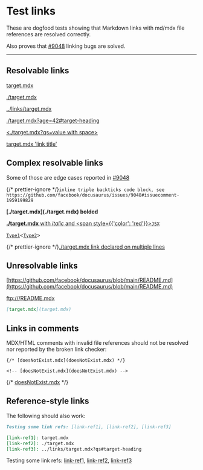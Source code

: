 # Test links

These are dogfood tests showing that Markdown links with md/mdx file references are resolved correctly.

Also proves that [#9048](https://github.com/facebook/docusaurus/issues/9048) linking bugs are solved.

---

## Resolvable links

[target.mdx](target.mdx)

[./target.mdx](./target.mdx)

[../links/target.mdx](../links/target.mdx)

[./target.mdx?age=42#target-heading](./target.mdx?age=42#target-heading)

[\<./target.mdx?qs=value with space>](<./target.mdx?qs=value with space>)

[target.mdx 'link title'](target.mdx 'link title')

## Complex resolvable links

Some of those are edge cases reported in [#9048](https://github.com/facebook/docusaurus/issues/9048)

{/* prettier-ignore */}```inline triple backticks code block, see https://github.com/facebook/docusaurus/issues/9048#issuecomment-1959199829```

<p>
  <b>[./target.mdx](./target.mdx) bolded</b>
</p>

[**./target.mdx** with _italic_ and <span style={{'color': 'red'}}>`JSX`</span>](./target.mdx)

[`Type1`](target.mdx#target-heading)\<[`Type2`](target.mdx#target-heading)\>

{/* prettier-ignore */}[./target.mdx link
declared
on
multiple
lines
](./target.mdx)


## Unresolvable links

[https://github.com/facebook/docusaurus/blob/main/README.md](https://github.com/facebook/docusaurus/blob/main/README.md)

[ftp:///README.mdx](ftp:///README.mdx)

```markdown
[target.mdx](target.mdx)
```

## Links in comments

MDX/HTML comments with invalid file references should not be resolved nor reported by the broken link checker:

```mdx
{/* [doesNotExist.mdx](doesNotExist.mdx) */}

<!-- [doesNotExist.mdx](doesNotExist.mdx) -->
```

{/* [doesNotExist.mdx](doesNotExist.mdx) */}

<!-- [doesNotExist.mdx](doesNotExist.mdx) -->

## Reference-style links

The following should also work:

```md
Testing some link refs: [link-ref1], [link-ref2], [link-ref3]

[link-ref1]: target.mdx
[link-ref2]: ./target.mdx
[link-ref3]: ../links/target.mdx?qs#target-heading
```

Testing some link refs: [link-ref1], [link-ref2], [link-ref3]

[link-ref1]: target.mdx
[link-ref2]: ./target.mdx
[link-ref3]: ../links/target.mdx?qs#target-heading
